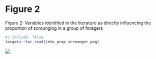 # Figure 2

Figure 2: Variables identified in the literature as directly influencing the proportion of scrounging in a group of foragers


```r
#| include: false
targets::tar_read(into_prop_scrounger_png)
```


![](../../figures/into-prop-scrounger.png)
